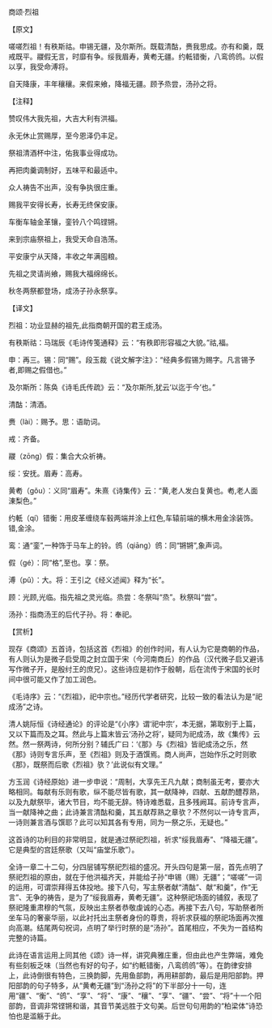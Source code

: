 

商颂·烈祖

【原文】

嗟嗟烈祖！有秩斯祜。申锡无疆，及尔斯所。既载清酤，赉我思成。亦有和羹，既戒既平。鬷假无言，时靡有争。绥我眉寿，黄耇无疆。约軧错衡，八鸾鸧鸧。以假以享，我受命溥将。

自天降康，丰年穰穰。来假来飨，降福无疆。顾予烝尝，汤孙之将。

【注释】

赞叹伟大我先祖，大吉大利有洪福。

永无休止赏赐厚，至今恩泽仍丰足。

祭祖清酒杯中注，佑我事业得成功。

再把肉羹调制好，五味平和最适中。

众人祷告不出声，没有争执很庄重。

赐我平安得长寿，长寿无终保安康。

车衡车轴金革镶，銮铃八个鸣铿锵。

来到宗庙祭祖上，我受天命自浩荡。

平安康宁从天降，丰收之年满囤粮。

先祖之灵请尚飨，赐我大福绵绵长。

秋冬两祭都登场，成汤子孙永祭享。

【译文】

烈祖：功业显赫的祖先,此指商朝开国的君王成汤。

有秩斯祜：马瑞辰《毛诗传笺通释》云：“有秩即形容福之大貌。”祜,福。

申：再三。锡：同“赐”。段玉裁《说文解字注》：“经典多假锡为赐字。凡言锡予者,即赐之假借也。”

及尔斯所：陈奂《诗毛氏传疏》云：“及尔斯所,犹云‘以迄于今’也。”

清酤：清酒。

赉（lài）：赐予。思：语助词。

戒：齐备。

鬷（zōng）假：集合大众祈祷。

绥：安抚。眉寿：高寿。

黄耇（gǒu）：义同“眉寿”。朱熹《诗集传》云：“黄,老人发白复黄也。耇,老人面涷梨色。”

约軝（qí）错衡：用皮革缠绕车毂两端并涂上红色,车辕前端的横木用金涂装饰。错,金涂。

鸾：通“銮”,一种饰于马车上的铃。鸧（qiāng）鸧：同“锵锵”,象声词。

假（gé）：同“格”,至也。享：祭。

溥（pǔ）：大。将：王引之《经义述闻》释为“长”。

顾：光顾,光临。指先祖之灵光临。烝尝：冬祭叫“烝”。秋祭叫“尝”。

汤孙：指商汤王的后代子孙。将：奉祀。

【赏析】

现存《商颂》五首诗，包括这首《烈祖》的创作时间，有人认为它是商朝的作品，有人则认为是微子启受周之封立国于宋（今河南商丘）的作品（汉代微子启又避讳写作微子开，是殷纣王的庶兄）。这些诗应是初作于殷朝，后在流传于宋国的长时间中很可能又作了加工润色。

《毛诗序》云：“《烈祖》，祀中宗也。”经历代学者研究，比较一致的看法认为是“祀成汤”之诗。

清人姚际恒《诗经通论》的评论是“《小序》谓‘祀中宗’，本无据，第取别于上篇，又以下篇而及之耳。然此与上篇末皆云‘汤孙之将’，疑同为祀成汤，故《集传》云然。然一祭两诗，何所分别？辅氏广曰：‘《那》与《烈祖》皆祀成汤之乐，然《那》诗则专言乐声，至《烈祖》则及于酒馔焉。商人尚声，岂始作乐之时则歌《那》，既祭而后歌《烈祖》欤？’此说似有文理。”

方玉润《诗经原始》进一步申说：“周制，大享先王凡九献；商制虽无考，要亦大略相同。每献有乐则有歌，纵不能尽皆有歌，其一献降神，四献、五献酌醴荐熟，以及九献祭毕，诸大节目，均不能无辞。特诗难悉载，且多残阙耳。前诗专言声，当一献降神之曲；此诗兼言清酤和羹，其五献荐熟之章欤？不然何以一诗专言声，一诗则兼言酒与馔耶？此可以知其各有专用，同为一祭之乐，无疑也。”

这首诗的功利目的非常明显，就是通过祭祀烈祖，祈求“绥我眉寿”、“降福无疆”。它是典型的宫廷祭歌（又叫“庙堂乐歌”）。

全诗一章二十二句，分四层铺写祭祀烈祖的盛况。开头四句是第一层，首先点明了祭祀烈祖的原由，就在于他洪福齐天，并能给子孙“申锡（赐）无疆”；“嗟嗟”一词的运用，可谓崇拜得五体投地。接下八句，写主祭者献“清酤”、献“和羹”，作“无言”、无争的祷告，是为了“绥我眉寿，黄耇无疆”。这种祭祀场面的铺叙，表现了祭祀隆重肃穆的气氛，反映出主祭者恭敬虔诚的心态。再接下去八句，写助祭者所坐车马的奢豪华丽，以此衬托出主祭者身份的尊贵，将祈求获福的祭祀场面再次推向高潮。结尾两句祝词，点明了举行时祭的是“汤孙”。首尾相应，不失为一首结构完整的诗篇。

此诗在语言运用上同其他《颂》诗一样，讲究典雅庄重，但由此也产生弊端，难免有些刻板乏味（当然也有好的句子，如“约軝错衡，八鸾鸧鸧”等）。在韵律安排上，此诗倒很有特色，三换韵脚，先用鱼部韵，再用耕部韵，最后是用阳部韵。押阳部韵的句子特多，从“黄耇无疆”到“汤孙之将”的下半部分十一句，连用“疆”、“衡”、“鸧”、“享”、“将”、“康”、“穰”、“享”、“疆”、“尝”、“将”十一个阳部韵，音调非常铿锵和谐，其音节美远胜于文句美。后世句句用韵的“柏梁体”诗恐怕也是滥觞于此。

